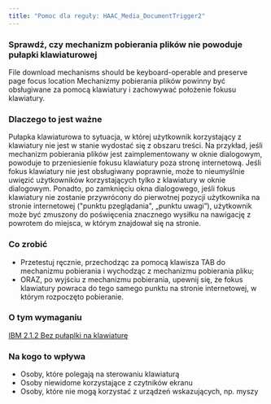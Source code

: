```yaml
---
title: "Pomoc dla reguły: HAAC_Media_DocumentTrigger2"
---
```


<div className="toolHelp">
<Row>
<Column colLg={16} colMd={8} colSm={4} className="toolHead">

### Sprawdź, czy mechanizm pobierania plików nie powoduje pułapki klawiaturowej

<div id="locLevel"></div>

File download mechanisms should be keyboard-operable and preserve page focus location
Mechanizmy pobierania plików powinny być obsługiwane za pomocą klawiatury i zachowywać położenie fokusu klawiatury.

</Column>
</Row>
<Row>
<Column colLg={11} colMd={5} colSm={4} className="toolMain">

### Dlaczego to jest ważne

Pułapka klawiaturowa to sytuacja, w której użytkownik korzystający z klawiatury nie jest w stanie wydostać się z obszaru treści. Na przykład, jeśli mechanizm pobierania plików jest zaimplementowany w oknie dialogowym, powoduje to przeniesienie fokusu klawiatury poza stronę internetową. Jeśli fokus klawiatury nie jest obsługiwany poprawnie, może to nieumyślnie uwięzić użytkowników korzystających tylko z klawiatury w oknie dialogowym. Ponadto, po zamknięciu okna dialogowego, jeśli fokus klawiatury nie zostanie przywrócony do pierwotnej pozycji użytkownika na stronie internetowej ("punktu pzeglądania", &bdquo;punktu uwagi&rdquo;), użytkownik może być zmuszony do poświęcenia znacznego wysiłku na nawigację z powrotem do miejsca, w którym znajdował się na stronie.

<div id="locSnippet"></div>

### Co zrobić

 * Przetestuj ręcznie, przechodząc za pomocą klawisza TAB do mechanizmu pobierania i wychodząc z mechanizmu pobierania pliku;
 * ORAZ, po wyjściu z mechanizmu pobierania, upewnij się, że fokus klawiatury powraca do tego samego punktu na stronie internetowej, w którym rozpoczęto pobieranie.
 

</Column>
<Column colLg={5} colMd={3} colSm={4} className="toolLeft">

### O tym wymaganiu

[IBM 2.1.2 Bez pułaplki na klawiaturę](https://www.ibm.com/able/guidelines/ci162/no_keyboard_trap.html)

### Na kogo to wpływa

 * Osoby, które polegają na sterowaniu klawiaturą
 * Osoby niewidome korzystające z czytników ekranu
 * Osoby, które nie mogą korzystać z urządzeń wskazujących, np. myszy

</Column>
</Row>
</div>


